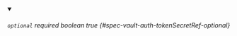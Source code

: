 
<details className="config-field" data-expandable="false" open>
<summary>

###### `optional` <span className="config-field-required" data-required="false">required</span> <span className="config-field-type">boolean</span> <span className="config-field-default">true</span> <span className="config-field-enum"></span> {#spec-vault-auth-tokenSecretRef-optional}



</summary>



</details>
